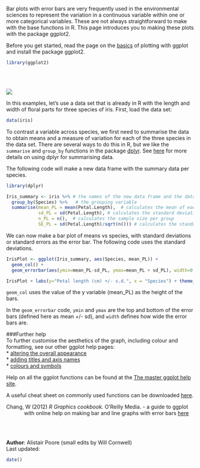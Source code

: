 Bar plots with error bars are very frequently used in the environmental sciences to represent the variation in a continuous variable within one or more categorical variables. These are not always straightforward to make with the base functions in R. This page introduces you to making these plots with the package ggplot2.

Before you get started, read the page on the [basics](http://environmentalcomputing.net/plotting-with-ggplot-the-basics/) of plotting with ggplot and install the package ggplot2.

```r
library(ggplot2)
```
<br><br>

![](ggplot1_basics_image.jpg)

In this examples, let's use a data set that is already in R with the length and width of floral parts for three species of iris. First, load the data set:

```r
data(iris)
```

To contrast a variable across species, we first need to summarise the data to obtain means and a measure of variation for each of the three species in the data set. There are several ways to do this in R, but we like the `summarise` and `group_by` functions in the package [dplyr](https://cran.r-project.org/web/packages/dplyr/index.html). See [here](http://environmentalcomputing.net/summarising-data/
) for more details on using dplyr for summarising data.

The following code will make a new data frame with the summary data per species.

```r
library(dplyr)

Iris_summary <- iris %>% # the names of the new data frame and the data frame to be summarised
  group_by(Species) %>%   # the grouping variable
  summarise(mean_PL = mean(Petal.Length),  # calculates the mean of each group
            sd_PL = sd(Petal.Length), # calculates the standard deviation of each group
            n_PL = n(),  # calculates the sample size per group
            SE_PL = sd(Petal.Length)/sqrt(n())) # calculates the standard error of each group
```

We can now make a bar plot of means vs species, with standard deviations or standard errors as the error bar. The following code uses the standard deviations.

```r
IrisPlot <- ggplot(Iris_summary, aes(Species, mean_PL)) + 
  geom_col() +  
  geom_errorbar(aes(ymin=mean_PL-sd_PL, ymax=mean_PL + sd_PL), width=0.2)

IrisPlot + labs(y="Petal length (cm) +/- s.d.", x = "Species") + theme_classic()
```


`geom_col` uses the value of the y variable (mean_PL) as the height of the bars. 

In the `geom_errorbar` code, `ymin` and `ymax` are the top and bottom of the error bars (defined here as mean +/- sd), and `width` defines how wide the error bars are.

###Further help
<br>
To further customise the aesthetics of the graph, including colour and formatting, see our other ggplot help pages:  
* [altering the overall appearance](http://environmentalcomputing.net/plotting-with-ggplot-altering-the-overall-appearance/)  
* [adding titles and axis names](http://environmentalcomputing.net/plotting-with-ggplot-adding-titles-and-axis-names/)  
* [colours and symbols](http://environmentalcomputing.net/plotting-with-ggplot-colours-and-symbols/)   

Help on all the ggplot functions can be found at the [The master ggplot help site](http://docs.ggplot2.org/current/).

A useful cheat sheet on commonly used functions can be downloaded [here](https://www.rstudio.com/wp-content/uploads/2015/03/ggplot2-cheatsheet.pdf).

<p style="margin-left: .5in; text-indent: -.5in;">Chang, W (2012) *R Graphics cookbook.* O'Reilly Media. - a guide to ggplot with online help on making bar and line graphs with error bars [here](http://www.cookbook-r.com/Graphs/Bar_and_line_graphs_(ggplot2)/)</p>
<br><br>

**Author**: Alistair Poore (small edits by Will Cornwell)
<br>
Last updated:
```r
date()
```

